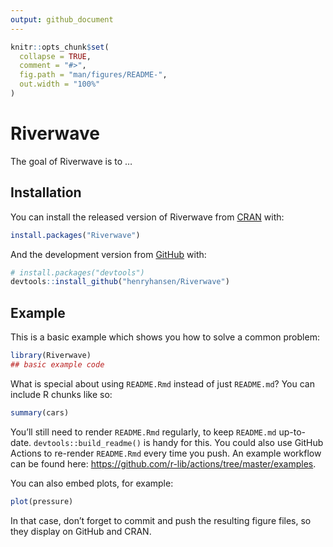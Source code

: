 ```yaml
---
output: github_document
---
```


<!-- README.md is generated from README.Rmd. Please edit that file -->

```r
knitr::opts_chunk$set(
  collapse = TRUE,
  comment = "#>",
  fig.path = "man/figures/README-",
  out.width = "100%"
)
```

# Riverwave

<!-- badges: start -->
<!-- badges: end -->

The goal of Riverwave is to ...

## Installation

You can install the released version of Riverwave from [CRAN](https://CRAN.R-project.org) with:

``` r
install.packages("Riverwave")
```

And the development version from [GitHub](https://github.com/) with:

``` r
# install.packages("devtools")
devtools::install_github("henryhansen/Riverwave")
```
## Example

This is a basic example which shows you how to solve a common problem:

```r
library(Riverwave)
## basic example code
```

What is special about using `README.Rmd` instead of just `README.md`? You can include R chunks like so:

```r
summary(cars)
```

You'll still need to render `README.Rmd` regularly, to keep `README.md` up-to-date. `devtools::build_readme()` is handy for this. You could also use GitHub Actions to re-render `README.Rmd` every time you push. An example workflow can be found here: <https://github.com/r-lib/actions/tree/master/examples>.

You can also embed plots, for example:

```r
plot(pressure)
```

In that case, don't forget to commit and push the resulting figure files, so they display on GitHub and CRAN.
